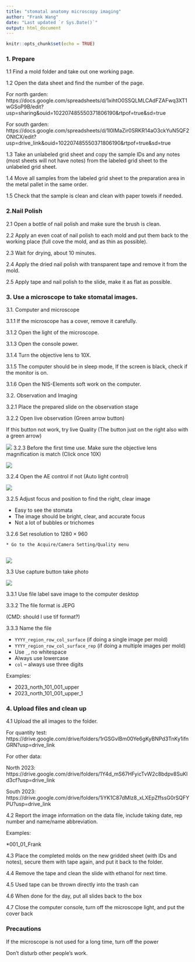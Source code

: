 ```yaml
---
title: "stomatal anatomy microscopy imaging"
author: "Frank Wang"
date: "Last updated `r Sys.Date()`"
output: html_document
---
```


```r
knitr::opts_chunk$set(echo = TRUE)
```


### 1. Prepare

1.1 Find a mold folder and take out one working page.  

1.2 Open the data sheet and find the number of the page. 

For north garden:
https://docs.google.com/spreadsheets/d/1xihtO0SSQLMLCAdFZAFwq3XT1wGSoP9B/edit?usp=sharing&ouid=102207485550371806190&rtpof=true&sd=true

For south garden:
https://docs.google.com/spreadsheets/d/1l0IMaZir0SRKR14aO3ckYuN5QF2ONtCX/edit?usp=drive_link&ouid=102207485550371806190&rtpof=true&sd=true


1.3 Take an unlabeled grid sheet and copy the sample IDs and any notes (most sheets will not have notes) from the labeled grid sheet to the unlabeled grid sheet.

1.4 Move all samples from the labeled grid sheet to the preparation area in the metal pallet in the same order. 

1.5 Check that the sample is clean and clean with paper towels if needed. 

### 2.Nail Polish 

2.1 Open a bottle of nail polish and make sure the brush is clean.

2.2 Apply an even coat of nail polish to each mold and put them back to the working place (full cove the mold, and as thin as possible). 

2.3 Wait for drying, about 10 minutes. 

2.4 Apply the dried nail polish with transparent tape and remove it from the mold.

2.5 Apply tape and nail polish to the slide, make it as flat as possible.


### 3. Use a microscope to take stomatal images.  

3.1. Computer and microscope 

  3.1.1 If the microscope has a cover, remove it carefully. 

  3.1.2 Open the light of the microscope.  

  3.1.3 Open the console power. 

  3.1.4 Turn the objective lens to 10X. 

  3.1.5 The computer should be in sleep mode, If the screen is black, check if the monitor is on.
  
  3.1.6 Open the NIS-Elements soft work on the computer.  

3.2. Observation and Imaging 

  3.2.1 Place the prepared slide on the observation stage 

  3.2.2 Open live observation (Green arrow button) 
  
  If this button not work, try live Quality (The button just on the right also with a green arrow)

![](images/stomatal image computer/image 1.png)
  3.2.3 Before the first time use. Make sure the objective lens magnification is match (Click once 10X)
  
![](images/stomatal image computer/image 5.png) 
  
  
  3.2.4 Open the AE control if not (Auto light control) 

![](images/stomatal image computer/image 2.png)

  3.2.5 Adjust focus and position to find the right, clear image
      
  * Easy to see the stomata 
  * The image should be bright, clear, and accurate focus 
  * Not a lot of bubbles or trichomes 
  
  3.2.6 Set resolution to $1280 \times 960$
 	    
 	* Go to the Acquire/Camera Setting/Quality menu
 	    
![](images/stomatal image computer/image 4.png)


3.3 Use capture button take photo

![](images/stomatal image computer/image 3.png)

 
  3.3.1 Use file label save image to the computer desktop 

  3.3.2 The file format is JEPG 
 
(CMD: should I use tif format?)

  3.3.3 Name the file

  * `YYYY_region_row_col_surface` (if doing a single image per mold)
  * `YYYY_region_row_col_surface_rep` (if doing a multiple images per mold)
  * Use `_`, no whitespace 
  * Always use lowercase 
  * `col` – always use three digits 

  Examples: 

  * 2023_north_101_001_upper 
  * 2023_north_101_001_upper_1 

### 4. Upload files and clean up  

  4.1 Upload the all images to the folder. 

  For quantity test:
https://drive.google.com/drive/folders/1rGSGvlBm00Ye6gKyBNPd3TnKy1ifnGRN?usp=drive_link
  
  For other data:

  North 2023: https://drive.google.com/drive/folders/1Y4d_mS67HFyicTvW2c8bdpv8SuKld3cf?usp=drive_link

  South 2023: https://drive.google.com/drive/folders/1iYK1C87dMIz8_xLXEpZffssG0rSQFYPU?usp=drive_link

  4.2 Report the image information on the data file, include taking date, rep number and name/name abbreviation. 
  
  Examples: 
  
  *001_01_Frank
  
  
  4.3 Place the completed molds on the new gridded sheet (with IDs and notes), secure them with tape again, and put it back to the folder. 

  4.4 Remove the tape and clean the slide with ethanol for next time. 

  4.5 Used tape can be thrown directly into the trash can 

  4.6 When done for the day, put all slides back to the box 

  4.7 Close the computer console, turn off the microscope light, and put the cover back 

 
### Precautions 

If the microscope is not used for a long time, turn off the power 

Don't disturb other people's work. 


 

